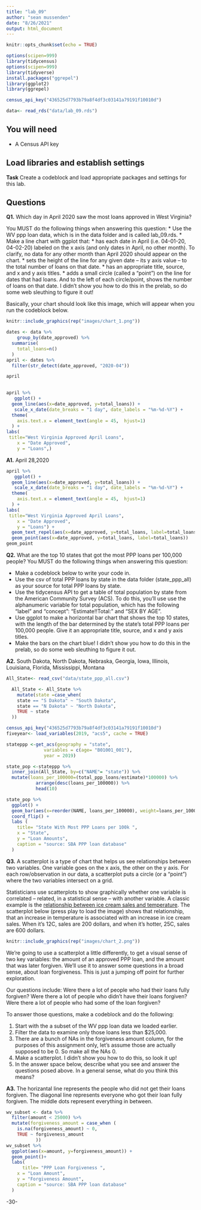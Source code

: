 ```yaml
---
title: "lab_09"
author: "sean mussenden"
date: "8/26/2021"
output: html_document
---
```


```r
knitr::opts_chunk$set(echo = TRUE)
```

```r
options(scipen=999)
library(tidycensus)
options(scipen=999)
library(tidyverse)
install.packages("ggrepel")
library(ggplot2)
library(ggrepel)
```

```r
census_api_key("436525d7793b79a8f4df3c03141a79191f10010d")
```
```r
data<- read_rds("data/lab_09.rds")
```
## You will need

* A Census API key

## Load libraries and establish settings

**Task** Create a codeblock and load appropriate packages and settings for this lab.

## Questions

**Q1.** Which day in April 2020 saw the most loans approved in West Virginia? 

You MUST do the following things when answering this question:
* Use the WV ppp loan data, which is in the data folder and is called lab_09.rds.
* Make a line chart with ggplot that:
  * has each date in April (i.e. 04-01-20, 04-02-20) labeled on the x axis (and only dates in April, no other month). To clarify, no data for any other month than April 2020 should appear on the chart. 
  * sets the height of the line for any given date -- its y axis value -- to the total number of loans on that date.
  * has an appropriate title, source, and x and y axis titles. 
  * adds a small circle (called a "point") on the line for dates that had loans. And to the left of each circle/point, shows the number of loans on that date.  I didn't show you how to do this in the prelab, so do some web sleuthing to figure it out! 

Basically, your chart should look like this image, which will appear when you run the codeblock below. 

```r
knitr::include_graphics(rep("images/chart_1.png"))
```
```r
dates <- data %>% 
    group_by(date_approved) %>%
  summarise(
    total_loans=n()
  )
april <- dates %>% 
  filter(str_detect(date_approved, "2020-04"))

april
 
```
```r
april %>% 
   ggplot() + 
  geom_line(aes(x=date_approved, y=total_loans)) +
   scale_x_date(date_breaks = "1 day", date_labels = "%m-%d-%Y") +
  theme(
    axis.text.x = element_text(angle = 45,  hjust=1)
  ) +
labs(
 title="West Virginia Approved April Loans",
    x = "Date Approved",
    y = "Loans",)
```
**A1.** 
April 28,2020
```r
april %>% 
   ggplot() + 
  geom_line(aes(x=date_approved, y=total_loans)) +
   scale_x_date(date_breaks = "1 day", date_labels = "%m-%d-%Y") +
  theme(
    axis.text.x = element_text(angle = 45,  hjust=1)
  ) +
labs(
 title="West Virginia Approved April Loans",
    x = "Date Approved",
    y = "Loans") +
  geom_text_repel(aes(x=date_approved, y=total_loans, label=total_loans)) +
  geom_point(aes(x=date_approved, y=total_loans, label=total_loans))
geom_point
```

**Q2.** What are the top 10 states that got the most PPP loans per 100,000 people? You MUST do the following things when answering this question:

* Make a codeblock below to write your code in.
* Use the csv of total PPP loans by state in the data folder (state_ppp_all) as your source for total PPP loans by state.  
* Use the tidycensus API to get a table of total population by state from the American Community Survey (ACS). To do this, you'll use use the alphanumeric variable for total population, which has the following "label" and "concept": "Estimate!!Total:" and "SEX BY AGE".  
* Use ggplot to make a horizontal bar chart that shows the top 10 states, with the length of the bar determined by the state's total PPP loans per 100,000 people. Give it an appropriate title, source, and x and y axis titles. 
* Make the bars on the chart blue! I didn't show you how to do this in the prelab, so do some web sleuthing to figure it out.  

**A2.** 
South Dakota, North Dakota, Nebraska, Georgia, Iowa, Illinois, Louisiana, Florida, Mississippi,
Montana
```r
All_State<- read_csv("data/state_ppp_all.csv")

  All_State <- All_State %>% 
    mutate(state =case_when(
    state == "S Dakota" ~ "South Dakota",
    state == "N Dakota" ~ "North Dakota",
    TRUE ~ state
  ))

census_api_key("436525d7793b79a8f4df3c03141a79191f10010d")
fiveyear<- load_variables(2019, "acs5", cache = TRUE)

stateppp <-get_acs(geography = "state",
              variables = c(age= "B01001_001"),
              year = 2019)

state_pop <-stateppp %>% 
  inner_join(All_State, by=c("NAME"= "state")) %>% 
  mutate(loans_per_100000=(total_ppp_loans/estimate)*100000) %>% 
           arrange(desc(loans_per_100000)) %>% 
           head(10)

state_pop %>% 
  ggplot() +
  geom_bar(aes(x=reorder(NAME, loans_per_100000), weight=loans_per_100000), fill = "BLUE") +
  coord_flip() +
  labs (
    title= "State With Most PPP Loans per 100k ",
    x = "State",
    y = "Loan Amounts",
    caption = "source: SBA PPP loan database"
  )

```
**Q3.**  A scatterplot is a type of chart that helps us see relationships between two variables. One variable goes on the x axis, the other on the y axis.  For each row/observation in our data, a scatterplot puts a circle (or a "point") where the two variables intersect on a grid. 

Statisticians use scatterplots to show graphically whether one variable is correlated -- related, in a statistical sense -- with another variable.  A classic example is the [relationship between ice cream sales and temperature](https://www.mathsisfun.com/data/scatter-xy-plots.html).  The scatterplot below (press play to load the image) shows that relationship, that an increase in temperature is associated with an increase in ice cream sales. When it's 12C, sales are 200 dollars, and when it's hotter, 25C, sales are 600 dollars.

```r
knitr::include_graphics(rep("images/chart_2.png"))
```

We're going to use a scatterplot a little differently, to get a visual sense of two key variables: the amount of an approved PPP loan, and the amount that was later forgiven. We'll use it to answer some questions in a broad sense, about loan forgiveness.  This is just a jumping off point for further exploration. 

Our questions include: Were there a lot of people who had their loans fully forgiven?  Were there a lot of people who didn't have their loans forgiven? Were there a lot of people who had some of the loan forgiven? 

To answer those questions, make a codeblock and do the following:

1. Start with the a subset of the WV ppp loan data we loaded earlier.
2. Filter the data to examine only those loans less than $25,000.
3. There are a bunch of NAs in the forgiveness amount column, for the purposes of this assignment only, let's assume those are actually supposed to be 0. So make all the NAs 0. 
4. Make a scatterplot. I didn't show you how to do this, so look it up! 
5. In the answer space below, describe what you see and answer the questions posed above.  In a general sense, what do you think this means?  

**A3.**
The horizantal line represents the people who did not get their loans forgiven. The diagonal line represents everyone who got their loan fully forgiven. The middle dots represent everything in between.
```r
wv_subset <- data %>% 
  filter(amount < 25000) %>% 
  mutate(forgiveness_amount = case_when (
    is.na(forgiveness_amount) ~ 0,
    TRUE ~ forgiveness_amount
           ))
wv_subset %>% 
  ggplot(aes(x=amount, y=forgiveness_amount)) +
  geom_point()+
  labs(
      title= "PPP Loan Forgiveness ",
    x = "Loan Amount",
    y = "Forgiveness Amount",
    caption = "source: SBA PPP loan database"
  )


```

-30-
